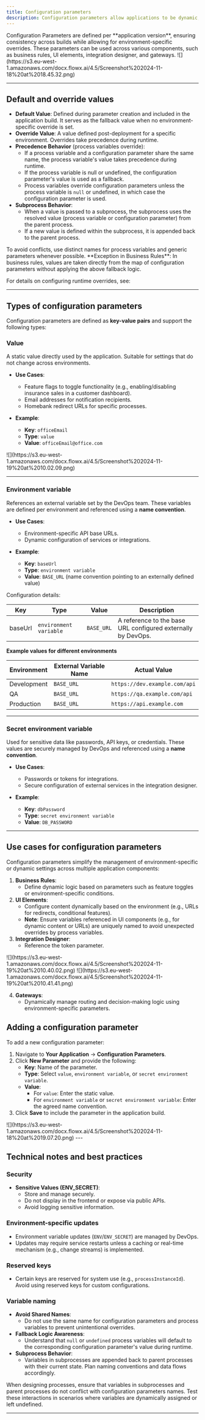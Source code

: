 ```yaml
---
title: Configuration parameters
description: Configuration parameters allow applications to be dynamic, flexible, and environment-specific. They enable managing variables and values that change across deployment environments (e.g., Development, QA, Production), without requiring hardcoded updates. This feature is particularly valuable for managing sensitive information, environment-specific settings, and configurations for integrations.
---
```



<Info>
Configuration Parameters are defined per **application version**, ensuring consistency across builds while allowing for environment-specific overrides. These parameters can be used across various components, such as business rules, UI elements, integration designer, and gateways.
</Info>

<Frame>
![](https://s3.eu-west-1.amazonaws.com/docx.flowx.ai/4.5/Screenshot%202024-11-18%20at%2018.45.32.png)
</Frame>

---

## Default and override values

- **Default Value**: Defined during parameter creation and included in the application build. It serves as the fallback value when no environment-specific override is set.
- **Override Value**: A value defined post-deployment for a specific environment. Overrides take precedence during runtime.
- **Precedence Behavior** (process variables override):
  - If a process variable and a configuration parameter share the same name, the process variable's value takes precedence during runtime.
  - If the process variable is null or undefined, the configuration parameter's value is used as a fallback.
  - Process variables override configuration parameters unless the process variable is `null` or undefined, in which case the configuration parameter is used.
- **Subprocess Behavior**:  
  - When a value is passed to a subprocess, the subprocess uses the resolved value (process variable or configuration parameter) from the parent process.
  - If a new value is defined within the subprocess, it is appended back to the parent process.

<Tip> 
To avoid conflicts, use distinct names for process variables and generic parameters whenever possible.
</Tip>

<Info>
**Exception in Business Rules**:  
In business rules, values are taken directly from the map of configuration parameters without applying the above fallback logic.
</Info>


For details on configuring runtime overrides, see:

<Card title="Configuration Parameters Overrides" href="../../projects/runtime/configuration-parameters-overrides" icon="file">
</Card>

---

## Types of configuration parameters

Configuration parameters are defined as **key-value pairs** and support the following types:

### Value

A static value directly used by the application. Suitable for settings that do not change across environments.

- **Use Cases**:
  - Feature flags to toggle functionality (e.g., enabling/disabling insurance sales in a customer dashboard).
  - Email addresses for notification recipients.
  - Homebank redirect URLs for specific processes.

- **Example**:
  - **Key**: `officeEmail`
  - **Type**: `value`
  - **Value**: `officeEmail@office.com`

<Frame>
![](https://s3.eu-west-1.amazonaws.com/docx.flowx.ai/4.5/Screenshot%202024-11-19%20at%2010.02.09.png)
</Frame>

---

### Environment variable

References an external variable set by the DevOps team. These variables are defined per environment and referenced using a **name convention**.

- **Use Cases**:
  - Environment-specific API base URLs.
  - Dynamic configuration of services or integrations.

- **Example**:
  - **Key**: `baseUrl`
  - **Type**: `environment variable`
  - **Value**: `BASE_URL` (name convention pointing to an externally defined value)


Configuration details:

| Key      | Type                    | Value             | Description                                               |
|----------|-------------------------|-------------------|-----------------------------------------------------------|
| baseUrl  | `environment variable`  | `BASE_URL`        | A reference to the base URL configured externally by DevOps.|


**Example values for different environments**

| Environment | External Variable Name | Actual Value                  |
| ----------- | ---------------------- | ----------------------------- |
| Development | `BASE_URL`             | `https://dev.example.com/api` |
| QA          | `BASE_URL`             | `https://qa.example.com/api`  |
| Production  | `BASE_URL`             | `https://api.example.com`     |

---

### Secret environment variable

Used for sensitive data like passwords, API keys, or credentials. These values are securely managed by DevOps and referenced using a **name convention**.

- **Use Cases**:
  - Passwords or tokens for integrations.
  - Secure configuration of external services in the integration designer.

- **Example**:
  - **Key**: `dbPassword`
  - **Type**: `secret environment variable`
  - **Value**: `DB_PASSWORD`

---


## Use cases for configuration parameters

Configuration parameters simplify the management of environment-specific or dynamic settings across multiple application components:

1. **Business Rules**:
   - Define dynamic logic based on parameters such as feature toggles or environment-specific conditions.
2. **UI Elements**:
   - Configure content dynamically based on the environment (e.g., URLs for redirects, conditional features).
   - **Note**: Ensure variables referenced in UI components (e.g., for dynamic content or URLs) are uniquely named to avoid unexpected overrides by process variables.
3. **Integration Designer**:
   - Reference the token parameter.

<Frame>
![](https://s3.eu-west-1.amazonaws.com/docx.flowx.ai/4.5/Screenshot%202024-11-19%20at%2010.40.02.png)
</Frame>

<Frame>
![](https://s3.eu-west-1.amazonaws.com/docx.flowx.ai/4.5/Screenshot%202024-11-19%20at%2010.41.41.png)
</Frame>

4. **Gateways**:
   - Dynamically manage routing and decision-making logic using environment-specific parameters.


## Adding a configuration parameter

To add a new configuration parameter:

1. Navigate to **Your Application** → **Configuration Parameters**.
2. Click **New Parameter** and provide the following:
   - **Key**: Name of the parameter.
   - **Type**: Select `value`, `environment variable`, or `secret environment variable`.
   - **Value**:
     - For `value`: Enter the static value.
     - For `environment variable` or `secret environment variable`: Enter the agreed name convention.
3. Click **Save** to include the parameter in the application build.

<Frame>
![](https://s3.eu-west-1.amazonaws.com/docx.flowx.ai/4.5/Screenshot%202024-11-18%20at%2019.07.20.png)
</Frame>
---

## Technical notes and best practices

### Security

- **Sensitive Values (ENV_SECRET)**:
  - Store and manage securely.
  - Do not display in the frontend or expose via public APIs.
  - Avoid logging sensitive information.

### Environment-specific updates

- Environment variable updates (`ENV`/`ENV_SECRET`) are managed by DevOps.
- Updates may require service restarts unless a caching or real-time mechanism (e.g., change streams) is implemented.

### Reserved keys

- Certain keys are reserved for system use (e.g., `processInstanceId`). Avoid using reserved keys for custom configurations.


### Variable naming 

* **Avoid Shared Names**:
  * Do not use the same name for configuration parameters and process variables to prevent unintentional overrides.
* **Fallback Logic Awareness**:
  * Understand that `null` or `undefined` process variables will default to the corresponding configuration parameter's value during runtime.
* **Subprocess Behavior**:
  * Variables in subprocesses are appended back to parent processes with their current state. Plan naming conventions and data flows accordingly.

<Warning>
When designing processes, ensure that variables in subprocesses and parent processes do not conflict with configuration parameters names. Test these interactions in scenarios where variables are dynamically assigned or left undefined. 
</Warning>

---